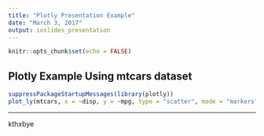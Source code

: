 ---
title: "Plotly Presentation Example"
date: "March 3, 2017"
output: ioslides_presentation
---

```{r setup, include=FALSE}
knitr::opts_chunk$set(echo = FALSE)
```

## Plotly Example Using mtcars dataset
```{r echo=FALSE, warning=FALSE}
suppressPackageStartupMessages(library(plotly))
plot_ly(mtcars, x = ~disp, y = ~mpg, type = "scatter", mode = "markers", color = ~factor(cyl))

```





***
kthxbye

